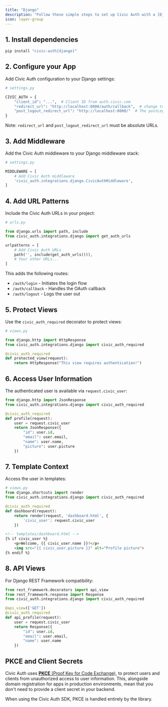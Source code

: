 ```yaml
---
title: "Django"
description: "Follow these simple steps to set up Civic Auth with a [Django](https://www.djangoproject.com/) backend (a working example is available in the [github repo](https://github.com/civicteam/civic-auth-py/tree/main/examples/django))."
icon: layer-group
---
```




## 1. Install dependencies

```bash
pip install "civic-auth[django]"
```

## 2. Configure your App

Add Civic Auth configuration to your Django settings:

```python
# settings.py

CIVIC_AUTH = {
    "client_id": "...",  # Client ID from auth.civic.com
    "redirect_url": "http://localhost:8000/auth/callback",  # change to your domain when deploying
    "post_logout_redirect_url": "http://localhost:8000/"  # The postLogoutRedirectUrl is the URL where the user will be redirected after successfully logging out from Civic's auth server.
}
```

Note: `redirect_url` and `post_logout_redirect_url` must be absolute URLs.

## 3. Add Middleware

Add the Civic Auth middleware to your Django middleware stack:

```python
# settings.py

MIDDLEWARE = [
    # Add Civic Auth middleware
    'civic_auth.integrations.django.CivicAuthMiddleware',
]
```

## 4. Add URL Patterns

Include the Civic Auth URLs in your project:

```python
# urls.py

from django.urls import path, include
from civic_auth.integrations.django import get_auth_urls

urlpatterns = [
    # Add Civic Auth URLs
    path('', include(get_auth_urls())),
    # Your other URLs...
]
```

This adds the following routes:
- `/auth/login` - Initiates the login flow
- `/auth/callback` - Handles the OAuth callback
- `/auth/logout` - Logs the user out

## 5. Protect Views

Use the `civic_auth_required` decorator to protect views:

```python
# views.py

from django.http import HttpResponse
from civic_auth.integrations.django import civic_auth_required

@civic_auth_required
def protected_view(request):
    return HttpResponse("This view requires authentication!")
```

## 6. Access User Information

The authenticated user is available via `request.civic_user`:

```python
from django.http import JsonResponse
from civic_auth.integrations.django import civic_auth_required

@civic_auth_required
def profile(request):
    user = request.civic_user
    return JsonResponse({
        "id": user.id,
        "email": user.email,
        "name": user.name,
        "picture": user.picture
    })
```

## 7. Template Context

Access the user in templates:

```python
# views.py
from django.shortcuts import render
from civic_auth.integrations.django import civic_auth_required

@civic_auth_required
def dashboard(request):
    return render(request, 'dashboard.html', {
        'civic_user': request.civic_user
    })
```

```html
<!-- templates/dashboard.html -->
{% if civic_user %}
    <p>Welcome, {{ civic_user.name }}!</p>
    <img src="{{ civic_user.picture }}" alt="Profile picture">
{% endif %}
```

## 8. API Views

For Django REST Framework compatibility:

```python
from rest_framework.decorators import api_view
from rest_framework.response import Response
from civic_auth.integrations.django import civic_auth_required

@api_view(['GET'])
@civic_auth_required
def api_profile(request):
    user = request.civic_user
    return Response({
        "id": user.id,
        "email": user.email,
        "name": user.name
    })
```

## PKCE and Client Secrets

Civic Auth uses [**PKCE** (Proof Key for Code Exchange)](https://oauth.net/2/pkce/), to protect users and clients from unauthorized access to user information. This, alongside domain registration for apps in production environments, mean that you don't need to provide a client secret in your backend.

When using the Civic Auth SDK, PKCE is handled entirely by the library.